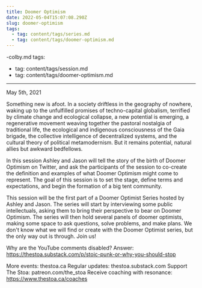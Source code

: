 ```yaml
---
title: Doomer Optimism
date: 2022-05-04T15:07:08.290Z
slug: doomer-optimism
tags:
  - tag: content/tags/series.md
  - tag: content/tags/doomer-optimism.md
---
```



-colby.md
tags:
  - tag: content/tags/session.md
  - tag: content/tags/doomer-optimism.md
---

May 5th, 2021

Something new is afoot. In a society driftless in the geography of nowhere, waking up to the unfulfilled promises of techno-capital globalism, terrified by climate change and ecological collapse, a new potential is emerging, a regenerative movement weaving together the pastoral nostalgia of traditional life, the ecological and indigenous consciousness of the Gaia brigade, the collective intelligence of decentralized systems, and the cultural theory of political metamodernism. But it remains potential, natural allies but awkward bedfellows.

In this session Ashley and Jason will tell the story of the birth of Doomer Optimism on Twitter, and ask the participants of the session to co-create the definition and examples of what Doomer Optimism might come to represent. The goal of this session is to set the stage, define terms and expectations, and begin the formation of a big tent community.

This session will be the first part of a Doomer Optimist Series hosted by Ashley and Jason. The series will start by interviewing some public intellectuals, asking them to bring their perspective to bear on Doomer Optimism. The series will then hold several panels of doomer optimists, making some space to ask questions, solve problems, and make plans. We don't know what we will find or create with the Doomer Optimist series, but the only way out is through. Join us!

Why are the YouTube comments disabled? Answer: https://thestoa.substack.com/p/stoic-punk-or-why-you-should-stop

More events: thestoa.ca
Regular updates: thestoa.substack.com
Support The Stoa: patreon.com/the_stoa
Receive coaching with resonance: https://www.thestoa.ca/coaches
